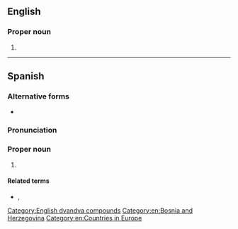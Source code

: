 {{also|Bósnia-Herzegóvina|Bosnia Hèrzègovina}}
==English==

===Proper noun===
{{en-proper noun|head=[[Bosnia]]-[[Herzegovina]]}}

# {{alternative form of|en|Bosnia and Herzegovina}}

[[Category:English dvandva compounds]]
[[Category:en:Bosnia and Herzegovina]]
[[Category:en:Countries in Europe]]

----

==Spanish==
{{wikipedia|lang=es}}

===Alternative forms===
* {{alter|es|Bosnia y Herzegovina}}

===Pronunciation===
{{es-IPA}}

===Proper noun===
{{es-proper noun}}

# {{place|es|country|cont/Europe|t=Bosnia and Herzegovina}}

====Related terms====
* {{l|es|bosnioherzegovino}}, {{l|es|bosnioherzegovina}}

{{C|es|Bosnia and Herzegovina}}